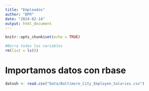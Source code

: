 ```yaml
---
title: "Empleados"
author: "BPR"
date: "2024-02-14"
output: html_document
---
```


```r
knitr::opts_chunk$set(echo = TRUE)
```

```r
#Borra todas las variables
rm(list = ls())
```

# Importamos datos con rbase
```r
datosh <- read.csv("Data/Baltimore_City_Employee_Salaries.csv")
```

